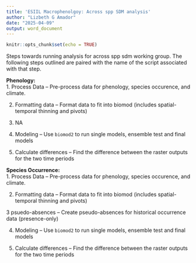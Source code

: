 ```yaml
---
title: 'ESIIL Macrophenolgoy: Across spp SDM analysis'
author: "Lizbeth G Amador"
date: "2025-04-09"
output: word_document
---
```


```r
knitr::opts_chunk$set(echo = TRUE)
```

Steps towards running analysis for across spp sdm working group. The following steps outlined are paired with the name of the script associated with that step. 

**Phenology:**  
1. Process Data -- Pre-process data for phenology, species occurence, and climate.  

2. Formatting data -- Format data to fit into biomod (includes spatial-temporal thinning and pivots) 

3. NA

4. Modeling -- Use `biomod2` to run single models, ensemble test and final models 

5. Calculate differences -- Find the difference between the raster outputs for the two time periods 


**Species Occurrence:**  
1. Process Data -- Pre-process data for phenology, species occurence, and climate.  

2. Formatting data -- Format data to fit into biomod (includes spatial-temporal thinning and pivots) 

3 psuedo-absences -- Create pseudo-absences for historical occurrence data (presence-only) 

4. Modeling -- Use `biomod2` to run single models, ensemble test and final models 

5. Calculate differences -- Find the difference between the raster outputs for the two time periods 

